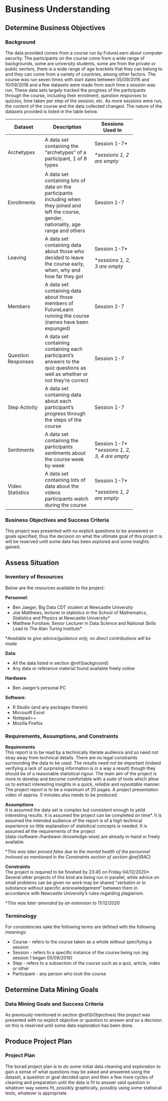 # Business Understanding

## Determine Business Objectives

### Background {#background}  
The data provided comes from a course run by FutureLearn about computer security. The participants on the course come from a wide range of backgrounds, some are university students, some are from the private or public sectors, there is a wide range of age brackets that they can belong to and they can come from a variety of countries, among other factors. 
The course was run seven times with start dates between 05/09/2016 and 10/09/2018 and a few datasets were made from each time a session was run. These data sets largely tracked the progress of the participants through the course, including their enrolment, question responses to quizzes, time taken per step of the session, etc. As more sessions were run, the content of the course and the data collected changed. The nature of the datasets provided is listed in the table below.

+-------------+-----------------------+-------------------+
| Dataset     | Description           | Sessions Used In  |
+=============+=======================+===================+
| Archetypes  | A data set containing | Session 1-7\*     |
|             | the "archetypes" of a |                   |
|             | participant, 1 of 8   | \**sessions 1, 2* |
|             | types                 | *are empty*       |
+-------------+-----------------------+-------------------+
| Enrollments | A data set containing | Session 1-7       |
|             | lots of data on the   |                   |
|             | participants          |                   |
|             | including when they   |                   |
|             | joined and left the   |                   |
|             | course, gender,       |                   |
|             | nationality, age      |                   |
|             | range and others      |                   |
|             |                       |                   |
|             |                       |                   |
|             |                       |                   |
|             |                       |                   |
|             |                       |                   |
+-------------+-----------------------+-------------------+
| Leaving     | A data set containing | Session 1-7\*     |
|             | data about those who  |                   |
|             | decided to leave the  |                   |
|             | course early, when,   |                   |
|             | why and how far they  | \**sessions 1, 2,*|
|             | got                   | *3 are empty*     |
+-------------+-----------------------+-------------------+
| Members     | A data set containing | Session 2-7       |
|             | data about those      |                   |
|             | members of            |                   |
|             | FutureLearn running   |                   |
|             | the course (names     |                   |
|             | have been expunged)   |                   |
+-------------+-----------------------+-------------------+
| Question    | A data set containing | Session 1-7       |
| Responses   | containing each       |                   |
|             | participant's answers |                   |
|             | to the quiz questions |                   |
|             | as well as whether or |                   |
|             | not they're correct   |                   |
+-------------+-----------------------+-------------------+
| Step        | A data set containing | Session 1-7       |
| Activity    | data about each       |                   |
|             | participant's         |                   |
|             | progress through the  |                   |
|             | steps of the course   |                   |
|             |                       |                   |
+-------------+-----------------------+-------------------+
| Sentiments  | A data set containing | Session 1-7\*     |
|             | the participants      | \**sessions 1,*   |
|             | sentiments about the  | *2, 3, 4 are*     |
|             | course week by week   | *empty*           |
+-------------+-----------------------+-------------------+
| Video       | A data set containing | Session 1-7\*     |
| Statistics  | lots of data about    |                   |
|             | the videos            |                   |
|             | participants          |                   |
|             | watch during the      | \**sessions 1, 2* |
|             | course                | *are empty*       |
+-------------+-----------------------+-------------------+

### Business Objectives and Success Criteria {#bObjectives}  
This project was presented with no explicit questions to be answered or goals specified, thus the decision on what the ultimate goal of this project is will be reserved until some data has been explored and some insights gained.  


## Assess Situation

### Inventory of Resources  
Below are the resources available to the project:

**Personnel**: 

* Ben Jaeger, Big Data CDT student at Newcastle University  
* Joe Matthews, lecturer in statistics in the School of Mathematics, Statistics and Physics at Newcastle University\*  
* Matthew Forshaw, Senior Lecturer in Data Science and National Skills Lead to The Alan Turing Institute\*  

\**Available to give advice/guidance only, no direct contributions will be made*  

**Data**: 

* All the data listed in section \@ref(background)
* Any data or reference material found available freely online

**Hardware**:

* Ben Jaeger's personal PC   

**Software**: 

* R Studio (and any packages therein)  
* Microsoft Excel  
* Notepad++  
* Mozilla Firefox  

### Requirements, Assumptions, and Constraints {#RAC}  

**Requirements**  
This report is to be read by a technically literate audience and so need not stray away from technical details. There are no legal constraints surrounding the data to be used. The results need not be important (indeed verifying a lack of surprising information is in a way a result) though they should be of a reasonable statistical rigour. The main aim of the project is more to develop and become comfortable with a suite of tools which allow us to extract interesting insights in a *quick*, *reliable* and *repeatable* manner. The project report is to be a maximum of 20 pages. A project presentation video of approx. 5 minutes also needs to be produced.

**Assumptions**  
It is assumed the data set is complex but consistent enough to yeild interesting results. It is assumed the project can be completed on time\*. It is assumed the intended audience of the report is of a high technical experience so little explanation of statistical concepts is needed. It is assumed all the requirements of the project (data-/software-/hardware-/knowledge-wise) are already in-hand or freely available.  

\**This was later proved false due to the mental health of the personnel invloved as mentioned in the Constraints section of section \@ref(RAC)*

**Constraints**  
The project is required to be finished by 23:45 on Friday 04/12/2020\*. Several other projects of this kind are being run in parallel, while advice on small problems can be given no work may be shared "verbatim or in substance without specific acknowledgement" between them in accordance with Newcastle University's rules regarding plagiarism.

\**This was later amended by an extension to 11/12/2020*  

### Terminology  
For consistencies sake the following terms are defined with the following meanings:

* Course - refers to the course taken as a whole without specifying a session
* Session - refers to a specific instance of the course being run (eg session 1 began 05/09/2016)
* Step - refers to a subsection of the course such as a quiz, article, video or other
* Participant - any person who took the course


## Determine Data Mining Goals

### Data Mining Goals and Success Criteria  
As previously mentioned in section \@ref(bObjectives) this project was presented with no explicit objective or question to answer and so a decision on this is reserved until some data exploration has been done.


## Produce Project Plan

### Project Plan  
The borad project plan is to do some initial data cleaning and exploration to gain a sense of what questions may be asked and answered using the dataset, a question or goal decided upon and then a few more cycles of cleaning and preparation until the data is fit to answer said question in whatever way seems fit, possibly graphically, possibly using some statisical tests, whatever is appropriate.
